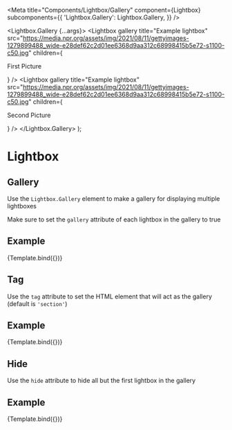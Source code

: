 

<Meta
  title="Components/Lightbox/Gallery"
  component={Lightbox}
  subcomponents={{
    'Lightbox.Gallery': Lightbox.Gallery,
  }}
/>

  <Lightbox.Gallery {...args}>
    <Lightbox
      gallery
      title="Example lightbox"
      src="https://media.npr.org/assets/img/2021/08/11/gettyimages-1279899488_wide-e28def62c2d01ee6368d9aa312c68998415b5e72-s1100-c50.jpg"
      children={<p>First Picture</p>}
    />
    <Lightbox
      gallery
      title="Example lightbox"
      src="https://media.npr.org/assets/img/2021/08/11/gettyimages-1279899488_wide-e28def62c2d01ee6368d9aa312c68998415b5e72-s1100-c50.jpg"
      children={<p>Second Picture</p>}
    />
  </Lightbox.Gallery>
);

# Lightbox

## Gallery

Use the `Lightbox.Gallery` element to make a gallery for displaying multiple lightboxes

Make sure to set the `gallery` attribute of each lightbox in the gallery to true

## Example

<Canvas>
  <Story name="Default" args={{}}>
    {Template.bind({})}
  </Story>
</Canvas>

## Tag

Use the `tag` attribute to set the HTML element that will act as the gallery (default is `'section'`)

## Example

<Canvas>
  <Story name="Tag" args={{ tag: 'ul' }}>
    {Template.bind({})}
  </Story>
</Canvas>

## Hide

Use the `hide` attribute to hide all but the first lightbox in the gallery

## Example

<Canvas>
  <Story name="Hide" args={{ hide }}>
    {Template.bind({})}
  </Story>
</Canvas>
